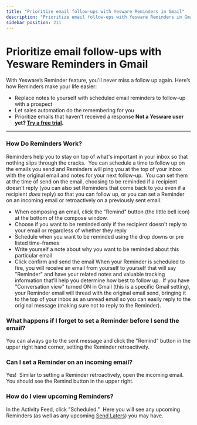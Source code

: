 ```yaml
---
title: "Prioritize email follow-ups with Yesware Reminders in Gmail"
description: "Prioritize email follow-ups with Yesware Reminders in Gmail"
sidebar_position: 211
---
```


# Prioritize email follow-ups with Yesware Reminders in Gmail

With Yesware’s Reminder feature, you'll never miss a follow up again. Here’s how Reminders make your life easier:
- Replace notes to yourself with scheduled email reminders to follow-up with a prospect
- Let sales automation do the remembering for you
- Prioritize emails that haven't received a response
**Not a Yesware user yet? [Try a free trial](http://www.yesware.com/sign-up/).**
****
### How Do Reminders Work?
Reminders help you to stay on top of what's important in your inbox so that nothing slips through the cracks.  You can schedule a time to follow up on the emails you send and Reminders will ping you at the top of your inbox with the original email and notes for your next follow-up.  You can set them at the time of send on the email, choosing to be reminded if a recipient doesn't reply (you can also set Reminders that come back to you even if a recipient *does* reply) so that you can follow up, or you can set a Reminder on an incoming email or retroactively on a previously sent email.  
- When composing an email, click the "Remind" button (the little bell icon) at the bottom of the compose window.
- Choose if you want to be reminded only if the recipient doesn't reply to your email or regardless of whether they reply
- Schedule when you want to be reminded using the drop downs or pre listed time-frames
- Write yourself a note about why you want to be reminded about this particular email
- Click confirm and send the email
When your Reminder is scheduled to fire, you will receive an email from yourself to yourself that will say "Reminder" and have your related notes and valuable tracking information that’ll help you determine how best to follow up.  If you have "Conversation view" turned ON in Gmail (this is a specific Gmail setting), your Reminder email will thread with the original email send, bringing it to the top of your inbox as an unread email so you can easily reply to the original message (making sure not to reply to the Reminder).
### What happens if I forget to set a Reminder before I send the email?
You can always go to the sent message and click the "Remind" button in the upper right hand corner, setting the Reminder retroactively. 
### Can I set a Reminder on an incoming email?
Yes!  Similar to setting a Reminder retroactively, open the incoming email.  You should see the Remind button in the upper right.
### How do I view upcoming Reminders?
In the Activity Feed, click "Scheduled."  Here you will see any upcoming Reminders (as well as any upcoming [Send Laters](/docs/general/additional-resources/put-your-outreach-on-autopilot-with-send)) you may have.